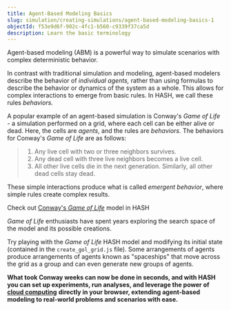 ```yaml
---
title: Agent-Based Modeling Basics
slug: simulation/creating-simulations/agent-based-modeling-basics-1
objectId: f53e9d6f-902c-4fc1-b560-c9339f37ca5d
description: Learn the basic terminology
---
```


Agent-based modeling \(ABM\) is a powerful way to simulate scenarios with complex deterministic behavior.

In contrast with traditional simulation and modeling, agent-based modelers describe the behavior of _individual agents,_ rather than using formulas to describe the behavior or dynamics of the system as a whole. This allows for complex interactions to emerge from basic rules. In HASH, we call these rules _behaviors._

A popular example of an agent-based simulation is Conway's _Game of Life_ - a simulation performed on a grid, where each cell can be either alive or dead. Here, the cells are _agents_, and the rules are _behaviors._ The behaviors for Conway's _Game of Life_ are as follows:

> 1.  Any live cell with two or three neighbors survives.
> 1.  Any dead cell with three live neighbors becomes a live cell.
> 1.  All other live cells die in the next generation. Similarly, all other dead cells stay dead.

These simple interactions produce what is called _emergent behavior_, where simple rules create complex results.

<Hint style="info">
  
Check out [Conway's _Game of Life_](/@hash/conways-game-of-life) model in HASH

</Hint>

_Game of Life_ enthusiasts have spent years exploring the search space of the model and its possible creations.

Try playing with the _Game of Life_ HASH model and modifying its initial state \(contained in the `create_gol_grid.js` file\). Some arrangements of agents produce arrangements of agents known as "spaceships" that move across the grid as a group and can even generate new groups of agents.

**What took Conway weeks can now be done in seconds, and with HASH you can set up experiments, run analyses, and leverage the power of** [**cloud computing**](/cloud) **directly in your browser, extending agent-based modeling to real-world problems and scenarios with ease.**
